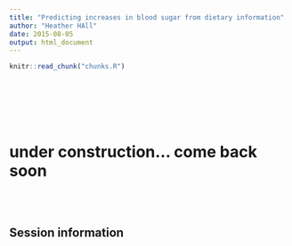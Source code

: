 ```yaml
---
title: "Predicting increases in blood sugar from dietary information"
author: "Heather HAll"
date: 2015-08-05
output: html_document
---
```


<!-- The file analysis/chunks.R contains chunks that define default settings
shared across the workflowr files. -->
```r
knitr::read_chunk("chunks.R")
```

<!-- Update knitr chunk options -->
```r
```

<!-- Insert the date the file was last updated -->
```r
```

<!-- Insert the code version (Git commit SHA1) if Git repository exists and R
 package git2r is installed -->
```r
```

<!-- Add your analysis here -->

</br></br>

# **under construction... come back soon**

</br></br> 

## Session information

<!-- Insert the session information into the document -->
```r
```
